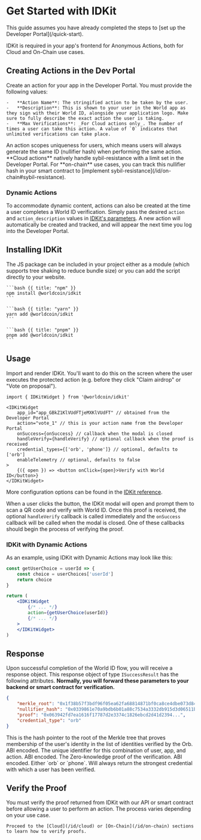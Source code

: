# Get Started with IDKit

<Note>
    This guide assumes you have already completed the steps to [set up the Developer Portal](/quick-start).
</Note>

IDKit is required in your app's frontend for Anonymous Actions, both for Cloud and On-Chain use cases.

## Creating Actions in the Dev Portal

Create an action for your app in the Developer Portal. You must provide the following values:

    -   **Action Name**: The stringified action to be taken by the user.
    -   **Description**: This is shown to your user in the World app as they sign with their World ID, alongside your application logo. Make sure to fully describe the exact action the user is taking.
    -   **Max Verifications**: _For Cloud actions only_. The number of times a user can take this action. A value of `0` indicates that unlimited verifications can take place.

<Note>
    An action scopes uniqueness for users, which means users will always generate the same ID (nullifier hash) when performing the same action. 
    **Cloud actions** natively handle sybil-resistance with a limit set in the Developer Portal.
    For **on-chain** use cases, you can track this nullifier hash in your smart contract to [implement sybil-resistance](/id/on-chain#sybil-resistance).
</Note>

### Dynamic Actions

To accommodate dynamic content, actions can also be created at the time a user completes a World ID verification. Simply pass the desired `action` and `action_description` values in [IDKit's parameters](/reference/idkit#parameters). A new action will automatically be created and tracked, and will appear the next time you log into the Developer Portal.

## Installing IDKit

The JS package can be included in your project either as a module (which supports tree shaking to reduce bundle size) or you can add the script directly to your website.

<CodeGroup title="Install IDKit">

    ```bash {{ title: "npm" }}
    npm install @worldcoin/idkit
    ```

    ```bash {{ title: "yarn" }}
    yarn add @worldcoin/idkit
    ```

    ```bash {{ title: "pnpm" }}
    pnpm add @worldcoin/idkit
    ```

</CodeGroup>

## Usage

Import and render IDKit. You'll want to do this on the screen where the user executes the protected action (e.g. before they click "Claim airdrop" or "Vote on proposal").

```tsx
import { IDKitWidget } from '@worldcoin/idkit'

<IDKitWidget
    app_id="app_GBkZ1KlVUdFTjeMXKlVUdFT" // obtained from the Developer Portal
    action="vote_1" // this is your action name from the Developer Portal
    onSuccess={onSuccess} // callback when the modal is closed
    handleVerify={handleVerify} // optional callback when the proof is received
    credential_types={['orb', 'phone']} // optional, defaults to ['orb']
    enableTelemetry // optional, defaults to false
>
    {({ open }) => <button onClick={open}>Verify with World ID</button>}
</IDKitWidget>
```

More configuration options can be found in the [IDKit reference](/reference/idkit).

When a user clicks the button, the IDKit modal will open and prompt them to scan a QR code and verify with World ID. Once this proof is received, the optional `handleVerify` callback is called immediately and the `onSuccess` callback will be called when the modal is closed.
One of these callbacks should begin the process of verifying the proof.

### IDKit with Dynamic Actions

As an example, using IDKit with Dynamic Actions may look like this:

```jsx
const getUserChoice = userId => {
	const choice = userChoices['userId']
	return choice
}

return (
	<IDKitWidget
        {/* ... */}
		action={getUserChoice(userId)}
        {/* ... */}
    >
    </IDKitWidget>
)
```

## Response

Upon successful completion of the World ID flow, you will receive a response object. This response object of type `ISuccessResult` has the following attributes. **Normally, you will forward these parameters to your backend or smart contract for verification.**

```json {{ title: 'ISuccessResult' }}
{
    "merkle_root": "0x1f38b57f3bdf96f05ea62fa68814871bf0ca8ce4dbe073d8497d5a6b0a53e5e0",
    "nullifier_hash": "0x0339861e70a9bdb6b01a88c7534a3332db915d3d06511b79a5724221a6958fbe",
    "proof": "0x063942fd7ea1616f17787d2e3374c1826ebcd2d41d2394...",
    "credential_type": "orb"
}
```

<Properties>
	<Property name="merkle_root" type="string">
		This is the hash pointer to the root of the Merkle tree that proves membership of the user's identity in the list of identities verified by the Orb. ABI encoded.
	</Property>
	<Property name="nullifier_hash" type="string">
		The unique identifier for this combination of user, app, and action. ABI encoded.
	</Property>
	<Property name="proof" type="string">
		The Zero-knowledge proof of the verification. ABI encoded.
	</Property>
	<Property name="credential_type" type='"orb" | "phone"'>
		Either `orb` or `phone`. Will always return the strongest credential with which a user has been verified.
	</Property>
</Properties>

## Verify the Proof

<Note type="warning">
    You must verify the proof returned from IDKit with our API or smart contract before allowing a user to perform an action. The process varies depending on your use case.
    
    Proceed to the [Cloud](/id/cloud) or [On-Chain](/id/on-chain) sections to learn how to verify proofs.
</Note>